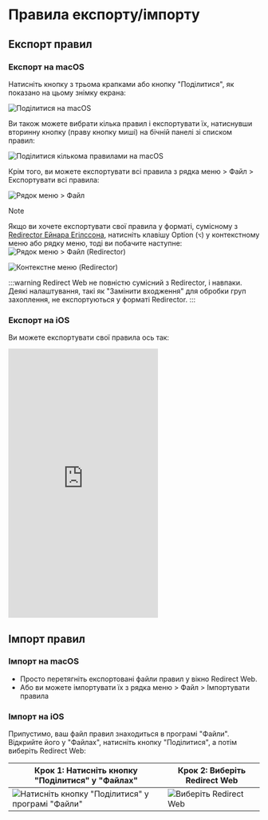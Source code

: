 # Правила експорту/імпорту

## Експорт правил

### Експорт на macOS

Натисніть кнопку з трьома крапками або кнопку "Поділитися", як показано на цьому знімку екрана:

![Поділитися на macOS](/img/share-on-macos.png)

Ви також можете вибрати кілька правил і експортувати їх, натиснувши вторинну кнопку (праву кнопку миші) на бічній панелі зі списком правил:

![Поділитися кількома правилами на macOS](/img/multiselect-on-macos.png)

Крім того, ви можете експортувати всі правила з рядка меню > Файл > Експортувати всі правила:

![Рядок меню > Файл](/img/menubar-file.png)

> [!NOTE]
> Якщо ви хочете експортувати свої правила у форматі, сумісному з [Redirector Ейнара Егілссона](https://einaregilsson.com/redirector/), натисніть клавішу Option (`⌥`) у контекстному меню або рядку меню, тоді ви побачите наступне:
> ![Рядок меню > Файл (Redirector)](/img/menubar-file-redirector.png)
>
> ![Контекстне меню (Redirector)](/img/context-menu-redirector.png)
>
> :::warning
> Redirect Web не повністю сумісний з Redirector, і навпаки. Деякі налаштування, такі як "Замінити входження" для обробки груп захоплення, не експортуються у форматі Redirector.
> :::

### Експорт на iOS

Ви можете експортувати свої правила ось так:

<iframe height="540" src="https://www.youtube.com/embed/uQ6-SLEMlT4" title="Демо-відео iOS для експорту правил (YouTube)" frameborder="0" allow="accelerometer; autoplay; clipboard-write; encrypted-media; gyroscope; picture-in-picture; web-share" allowfullscreen></iframe>

## Імпорт правил

### Імпорт на macOS

- Просто перетягніть експортовані файли правил у вікно Redirect Web.
- Або ви можете імпортувати їх з рядка меню > Файл > Імпортувати правила

### Імпорт на iOS

Припустимо, ваш файл правил знаходиться в програмі "Файли". Відкрийте його у "Файлах", натисніть кнопку "Поділитися", а потім виберіть Redirect Web:

| Крок 1: Натисніть кнопку "Поділитися" у "Файлах" | Крок 2: Виберіть Redirect Web           |
| ------------------------------------- | ------------------------------------- |
| ![Натисніть кнопку "Поділитися" у програмі "Файли"](/img/files-share-ios.png) | ![Виберіть Redirect Web](/img/share-sheet-ios.png) |